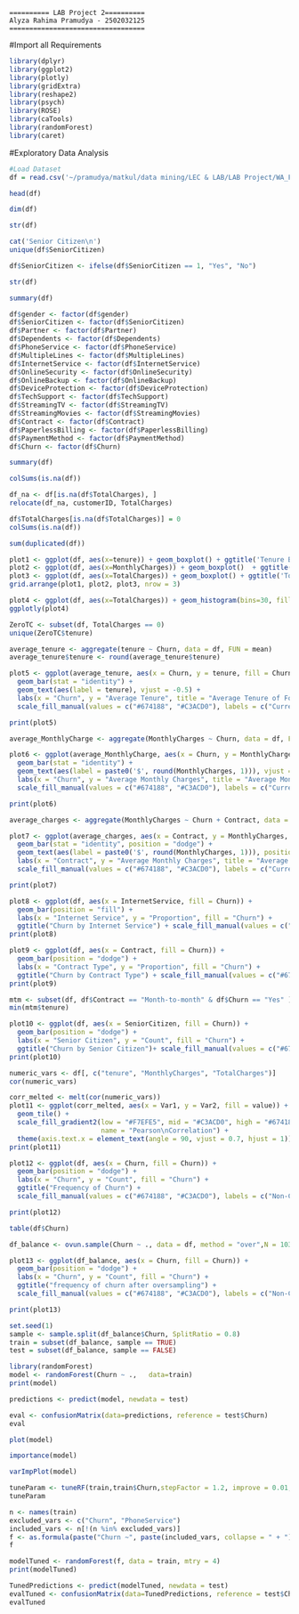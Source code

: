 ```
========== LAB Project 2==========
Alyza Rahima Pramudya - 2502032125
==================================
```
#Import all Requirements
```{r}
library(dplyr)
library(ggplot2)
library(plotly)
library(gridExtra)
library(reshape2)
library(psych)
library(ROSE)
library(caTools)
library(randomForest)
library(caret)
```
#Exploratory Data Analysis

```{r}
#Load Dataset
df = read.csv('~/pramudya/matkul/data mining/LEC & LAB/LAB Project/WA_Fn-UseC_-Telco-Customer-Churn.csv')
```

```{r}
head(df)
```
```{r}
dim(df)
```
```{r}
str(df)
```
```{r}
cat('Senior Citizen\n')
unique(df$SeniorCitizen)
```
```{r}
df$SeniorCitizen <- ifelse(df$SeniorCitizen == 1, "Yes", "No")
```

```{r}
str(df)
```
```{r}
summary(df)
```
```{r}
df$gender <- factor(df$gender)
df$SeniorCitizen <- factor(df$SeniorCitizen)
df$Partner <- factor(df$Partner)
df$Dependents <- factor(df$Dependents) 
df$PhoneService <- factor(df$PhoneService)
df$MultipleLines <- factor(df$MultipleLines)
df$InternetService <- factor(df$InternetService)
df$OnlineSecurity <- factor(df$OnlineSecurity)
df$OnlineBackup <- factor(df$OnlineBackup)
df$DeviceProtection <- factor(df$DeviceProtection)
df$TechSupport <- factor(df$TechSupport)
df$StreamingTV <- factor(df$StreamingTV)
df$StreamingMovies <- factor(df$StreamingMovies)
df$Contract <- factor(df$Contract)
df$PaperlessBilling <- factor(df$PaperlessBilling)
df$PaymentMethod <- factor(df$PaymentMethod)
df$Churn <- factor(df$Churn)
```

```{r}
summary(df)
```
```{r}
colSums(is.na(df))
```
```{r}
df_na <- df[is.na(df$TotalCharges), ]
relocate(df_na, customerID, TotalCharges)
```
```{r}
df$TotalCharges[is.na(df$TotalCharges)] = 0
colSums(is.na(df))
```
```{r}
sum(duplicated(df))
```
```{r}
plot1 <- ggplot(df, aes(x=tenure)) + geom_boxplot() + ggtitle('Tenure Boxplot')
plot2 <- ggplot(df, aes(x=MonthlyCharges)) + geom_boxplot()  + ggtitle('Monthly Charges Boxplot')
plot3 <- ggplot(df, aes(x=TotalCharges)) + geom_boxplot() + ggtitle('Total Charges Boxplot')
grid.arrange(plot1, plot2, plot3, nrow = 3)
```


```{r}
plot4 <- ggplot(df, aes(x=TotalCharges)) + geom_histogram(bins=30, fill="#C3ACD0", alpha=0.7, color="#674188") + ggtitle("Histogram of Total Charges")
ggplotly(plot4)
```
```{r}
ZeroTC <- subset(df, TotalCharges == 0)
unique(ZeroTC$tenure)
```


```{r}
average_tenure <- aggregate(tenure ~ Churn, data = df, FUN = mean)
average_tenure$tenure <- round(average_tenure$tenure)

plot5 <- ggplot(average_tenure, aes(x = Churn, y = tenure, fill = Churn)) +
  geom_bar(stat = "identity") +
  geom_text(aes(label = tenure), vjust = -0.5) +
  labs(x = "Churn", y = "Average Tenure", title = "Average Tenure of Former and Current Customers") +
  scale_fill_manual(values = c("#674188", "#C3ACD0"), labels = c("Current", "Former"))

print(plot5)
```
```{r}
average_MonthlyCharge <- aggregate(MonthlyCharges ~ Churn, data = df, FUN = mean)

plot6 <- ggplot(average_MonthlyCharge, aes(x = Churn, y = MonthlyCharges, fill = Churn)) +
  geom_bar(stat = "identity") +
  geom_text(aes(label = paste0('$', round(MonthlyCharges, 1))), vjust = -0.5) +
  labs(x = "Churn", y = "Average Monthly Charges", title = "Average Monthly Charges of Former and Current Customers") +
  scale_fill_manual(values = c("#674188", "#C3ACD0"), labels = c("Current", "Former"))

print(plot6)
```
```{r}
average_charges <- aggregate(MonthlyCharges ~ Churn + Contract, data = df, FUN = mean)

plot7 <- ggplot(average_charges, aes(x = Contract, y = MonthlyCharges, fill = Churn)) +
  geom_bar(stat = "identity", position = "dodge") +
  geom_text(aes(label = paste0('$', round(MonthlyCharges, 1))), position = position_dodge(width = 0.9), vjust = -0.5) +
  labs(x = "Contract", y = "Average Monthly Charges", title = "Average Monthly Charges by Contract Type") +
  scale_fill_manual(values = c("#674188", "#C3ACD0"), labels = c("Current", "Former"))

print(plot7)
```
```{r}
plot8 <- ggplot(df, aes(x = InternetService, fill = Churn)) +
  geom_bar(position = "fill") +
  labs(x = "Internet Service", y = "Proportion", fill = "Churn") +
  ggtitle("Churn by Internet Service") + scale_fill_manual(values = c("#674188", "#C3ACD0"), labels = c("Current", "Former"))
print(plot8)
```
```{r}
plot9 <- ggplot(df, aes(x = Contract, fill = Churn)) +
  geom_bar(position = "dodge") +
  labs(x = "Contract Type", y = "Proportion", fill = "Churn") +
  ggtitle("Churn by Contract Type") + scale_fill_manual(values = c("#674188", "#C3ACD0"), labels = c("Current", "Former"))
print(plot9)
```
```{r}
mtm <- subset(df, df$Contract == "Month-to-month" & df$Churn == "Yes" )
min(mtm$tenure)
```

```{r}
plot10 <- ggplot(df, aes(x = SeniorCitizen, fill = Churn)) +
  geom_bar(position = "dodge") +
  labs(x = "Senior Citizen", y = "Count", fill = "Churn") +
  ggtitle("Churn by Senior Citizen")+ scale_fill_manual(values = c("#674188", "#C3ACD0"), labels = c("Current", "Former"))
print(plot10)
```
```{r}
numeric_vars <- df[, c("tenure", "MonthlyCharges", "TotalCharges")]
cor(numeric_vars)
```
```{r}
corr_melted <- melt(cor(numeric_vars))
plot11 <- ggplot(corr_melted, aes(x = Var1, y = Var2, fill = value)) +
  geom_tile() +
  scale_fill_gradient2(low = "#F7EFE5", mid = "#C3ACD0", high = "#674188",
                       name = "Pearson\nCorrelation") +
  theme(axis.text.x = element_text(angle = 90, vjust = 0.7, hjust = 1))
print(plot11)
```
```{r}
plot12 <- ggplot(df, aes(x = Churn, fill = Churn)) +
  geom_bar(position = "dodge") +
  labs(x = "Churn", y = "Count", fill = "Churn") +
  ggtitle("Frequency of Churn") +
  scale_fill_manual(values = c("#674188", "#C3ACD0"), labels = c("Non-Churned", "Churned"))

print(plot12)
```

```{r}
table(df$Churn)

df_balance <- ovun.sample(Churn ~ ., data = df, method = "over",N = 10348)$data
```

```{r}
plot13 <- ggplot(df_balance, aes(x = Churn, fill = Churn)) +
  geom_bar(position = "dodge") +
  labs(x = "Churn", y = "Count", fill = "Churn") +
  ggtitle("frequency of churn after oversampling") +
  scale_fill_manual(values = c("#674188", "#C3ACD0"), labels = c("Non-Churned", "Churned"))

print(plot13)
```
```{r}
set.seed(1) 
sample <- sample.split(df_balance$Churn, SplitRatio = 0.8)
train = subset(df_balance, sample == TRUE)
test = subset(df_balance, sample == FALSE)
```

```{r}
library(randomForest)
model <- randomForest(Churn ~ .,   data=train)
print(model)
```
```{r}
predictions <- predict(model, newdata = test)
```

```{r}
eval <- confusionMatrix(data=predictions, reference = test$Churn)
eval
```
```{r}
plot(model)
```

```{r}
importance(model)
```

```{r}
varImpPlot(model)
```
```{r}
tuneParam <- tuneRF(train,train$Churn,stepFactor = 1.2, improve = 0.01, trace=T, plot= T) 
tuneParam
```
```{r}
n <- names(train)
excluded_vars <- c("Churn", "PhoneService")
included_vars <- n[!(n %in% excluded_vars)]
f <- as.formula(paste("Churn ~", paste(included_vars, collapse = " + ")))
f
```
```{r}
modelTuned <- randomForest(f, data = train, mtry = 4)
print(modelTuned)
```
```{r}
TunedPredictions <- predict(modelTuned, newdata = test)
evalTuned <- confusionMatrix(data=TunedPredictions, reference = test$Churn)
evalTuned
```

